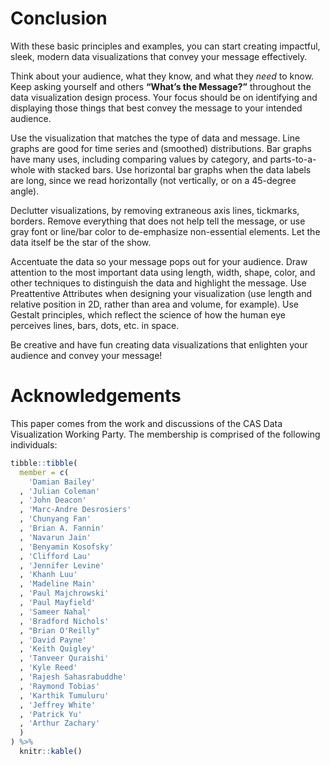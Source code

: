 # Conclusion

With these basic principles and examples, you can start creating impactful, sleek, modern data visualizations that convey your message effectively.

Think about your audience, what they know, and what they _need_ to know. Keep asking yourself and others **“What’s the Message?”** throughout the data visualization design process. Your focus should be on identifying and displaying those things that best convey the message to your intended audience.

Use the visualization that matches the type of data and message. Line graphs are good for time series and (smoothed) distributions. Bar graphs have many uses, including comparing values by category, and parts-to-a-whole with stacked bars. Use horizontal bar graphs when the data labels are long, since we read horizontally (not vertically, or on a 45-degree angle).

Declutter visualizations, by removing extraneous axis lines, tickmarks, borders. Remove everything that does not help tell the message, or use gray font or line/bar color to de-emphasize non-essential elements. Let the data itself be the star of the show.

Accentuate the data so your message pops out for your audience. Draw attention to the most important data using length, width, shape, color, and other techniques to distinguish the data and highlight the message. Use Preattentive Attributes when designing your visualization (use length and relative position in 2D, rather than area and volume, for example). Use Gestalt principles, which reflect the science of how the human eye perceives lines, bars, dots, etc. in space.

Be creative and have fun creating data visualizations that enlighten your audience and convey your message!

# Acknowledgements {-}

This paper comes from the work and discussions of the CAS Data Visualization Working Party. The membership is comprised of the following individuals:

```r
tibble::tibble(
  member = c(
    'Damian Bailey'
  , 'Julian Coleman'
  , 'John Deacon'
  , 'Marc-Andre Desrosiers'
  , 'Chunyang Fan'
  , 'Brian A. Fannin'
  , 'Navarun Jain'
  , 'Benyamin Kosofsky'
  , 'Clifford Lau'
  , 'Jennifer Levine' 
  , 'Khanh Luu'
  , 'Madeline Main' 
  , 'Paul Majchrowski'
  , 'Paul Mayfield'
  , 'Sameer Nahal'
  , 'Bradford Nichols'
  , "Brian O'Reilly"
  , 'David Payne'
  , 'Keith Quigley'
  , 'Tanveer Quraishi'
  , 'Kyle Reed'
  , 'Rajesh Sahasrabuddhe'
  , 'Raymond Tobias'
  , 'Karthik Tumuluru' 
  , 'Jeffrey White'
  , 'Patrick Yu'
  , 'Arthur Zachary'
  )
) %>% 
  knitr::kable()
```


